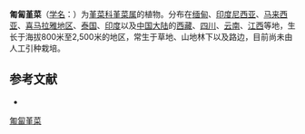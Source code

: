 {{Speciesbox
| name = 匍匐堇菜
| status = 
| status_system = 
| image =
| genus = Viola
| species =  pilosa
| authority = Bl.
}}

'''匍匐堇菜'''（[[学名|学名]]：{{lang|la|''Viola pilosa''}}）为[[堇菜科|堇菜科]][[堇菜属|堇菜属]]的植物。分布在[[缅甸|缅甸]]、[[印度尼西亚|印度尼西亚]]、[[马来西亚|马来西亚]]、[[喜马拉雅地区|喜马拉雅地区]]、[[泰国|泰国]]、[[印度|印度]]以及[[中国大陆|中国大陆]]的[[西藏|西藏]]、[[四川|四川]]、[[云南|云南]]、[[江西|江西]]等地，生长于海拔800米至2,500米的地区，常生于草地、山地林下以及路边，目前尚未由人工引种栽培。

== 参考文献 ==
<div class="references-small">
* {{cite web| url =http://www.bioinfo.cn/db05/KmzwSpecies.php?action=view&id=23824| title =匍匐堇菜| work =《中国高等植物数据库全库》| publisher =中国科学院微生物研究所| author =昆明植物研究所| accessdate =2009-02-25| deadurl =yes| archiveurl =https://web.archive.org/web/20160305055320/http://www.bioinfo.cn/db05/KmzwSpecies.php?action=view&id=23824| archivedate =2016-03-05}}
</div>
{{Taxonbar|from=Q10901688}}

[[Category:堇菜属|匍匐堇菜]]


{{植物小作品}}
